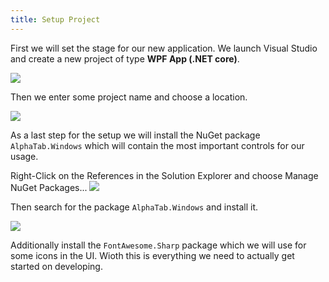 ```yaml
---
title: Setup Project
---
```


First we will set the stage for our new application. 
We launch Visual Studio and create a new project of type **WPF App (.NET core)**. 

<img src="/img/tutorial-net/create-project.png" />

Then we enter some project name and choose a location. 

<img src="/img/tutorial-net/project-details.png" />

As a last step for the setup we will install the NuGet package `AlphaTab.Windows`
which will contain the most important controls for our usage. 

Right-Click on the References in the Solution Explorer and choose Manage NuGet Packages...
<img src="/img/tutorial-net/manage-nuget.png" />

Then search for the package `AlphaTab.Windows` and install it. 

<img src="/img/tutorial-net/install-alphatab.png" />

Additionally install the `FontAwesome.Sharp` package which we will use for some icons 
in the UI. Wioth this is everything we need to actually get started on developing. 